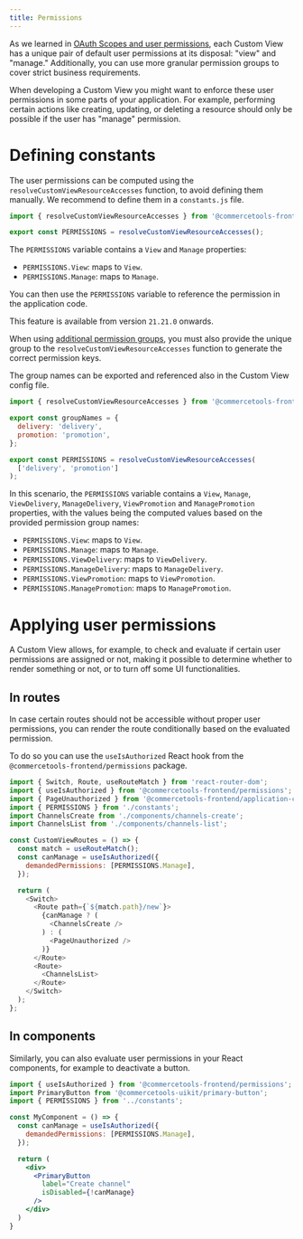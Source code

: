 ```yaml
---
title: Permissions
---
```


As we learned in [OAuth Scopes and user permissions](/concepts/oauth-scopes-and-user-permissions), each Custom View has a unique pair of default user permissions at its disposal: "view" and "manage." Additionally, you can use more granular permission groups to cover strict business requirements.

When developing a Custom View you might want to enforce these user permissions in some parts of your application. For example, performing certain actions like creating, updating, or deleting a resource should only be possible if the user has "manage" permission.

# Defining constants

The user permissions can be computed using the `resolveCustomViewResourceAccesses` function, to avoid defining them manually. We recommend to define them in a `constants.js` file.

```js title="constants.js"
import { resolveCustomViewResourceAccesses } from '@commercetools-frontend/application-config';

export const PERMISSIONS = resolveCustomViewResourceAccesses();
```

The `PERMISSIONS` variable contains a `View` and `Manage` properties:

* `PERMISSIONS.View`: maps to `View`.
* `PERMISSIONS.Manage`: maps to `Manage`.

You can then use the `PERMISSIONS` variable to reference the permission in the application code.

<Info>

This feature is available from version `21.21.0` onwards.

When using [additional permission groups](/concepts/oauth-scopes-and-user-permissions#permission-groups), you must also provide the unique group to the `resolveCustomViewResourceAccesses` function to generate the correct permission keys.

The group names can be exported and referenced also in the Custom View config file.

```js title="constants.js" highlightLines="5-8, 12"
import { resolveCustomViewResourceAccesses } from '@commercetools-frontend/application-config';

export const groupNames = {
  delivery: 'delivery',
  promotion: 'promotion',
};

export const PERMISSIONS = resolveCustomViewResourceAccesses(
  ['delivery', 'promotion']
);
```

In this scenario, the `PERMISSIONS` variable contains a `View`, `Manage`, `ViewDelivery`, `ManageDelivery`, `ViewPromotion` and `ManagePromotion` properties, with the values being the computed values based on the provided permission group names:

* `PERMISSIONS.View`: maps to `View`.
* `PERMISSIONS.Manage`: maps to `Manage`.
* `PERMISSIONS.ViewDelivery`: maps to `ViewDelivery`.
* `PERMISSIONS.ManageDelivery`: maps to `ManageDelivery`.
* `PERMISSIONS.ViewPromotion`: maps to `ViewPromotion`.
* `PERMISSIONS.ManagePromotion`: maps to `ManagePromotion`.

</Info>

# Applying user permissions

A Custom View allows, for example, to check and evaluate if certain user permissions are assigned or not, making it possible to determine whether to render something or not, or to turn off some UI functionalities.


## In routes

In case certain routes should not be accessible without proper user permissions, you can render the route conditionally based on the evaluated permission.

To do so you can use the `useIsAuthorized` React hook from the `@commercetools-frontend/permissions` package.

```js title="routes.js" highlightLines="10-12"
import { Switch, Route, useRouteMatch } from 'react-router-dom';
import { useIsAuthorized } from '@commercetools-frontend/permissions';
import { PageUnauthorized } from '@commercetools-frontend/application-components';
import { PERMISSIONS } from './constants';
import ChannelsCreate from './components/channels-create';
import ChannelsList from './components/channels-list';

const CustomViewRoutes = () => {
  const match = useRouteMatch();
  const canManage = useIsAuthorized({
    demandedPermissions: [PERMISSIONS.Manage],
  });

  return (
    <Switch>
      <Route path={`${match.path}/new`}>
        {canManage ? (
          <ChannelsCreate />
        ) : (
          <PageUnauthorized />
        )}
      </Route>
      <Route>
        <ChannelsList>
      </Route>
    </Switch>
  );
};
```

## In components

Similarly, you can also evaluate user permissions in your React components, for example to deactivate a button.

```jsx
import { useIsAuthorized } from '@commercetools-frontend/permissions';
import PrimaryButton from '@commercetools-uikit/primary-button';
import { PERMISSIONS } from '../constants';

const MyComponent = () => {
  const canManage = useIsAuthorized({
    demandedPermissions: [PERMISSIONS.Manage],
  });

  return (
    <div>
      <PrimaryButton
        label="Create channel"
        isDisabled={!canManage}
      />
    </div>
  )
}
```
